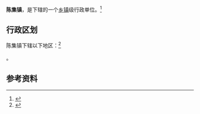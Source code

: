 {{中国乡级行政区|37/17/27/101/000}}

'''陈集镇'''，是{{PRC admin/fullname|37/17/27/101/000|3}}下辖的一个[[乡镇|乡镇]]级行政单位。<ref>{{PRC admin/ref sgc|{{PRC admin/parent|37/17/27/101/000}}}}</ref>

== 行政区划 ==

陈集镇下辖以下地区：<ref>{{PRC admin/ref sgc|37/17/27/101/000}}</ref>

{{PRC admin/children|37/17/27/101/000}}。

== 参考资料 ==

{{reflist}}

{{行政区划小作品}}
{{PRC admin/navcat|37/17/27/101/000}}